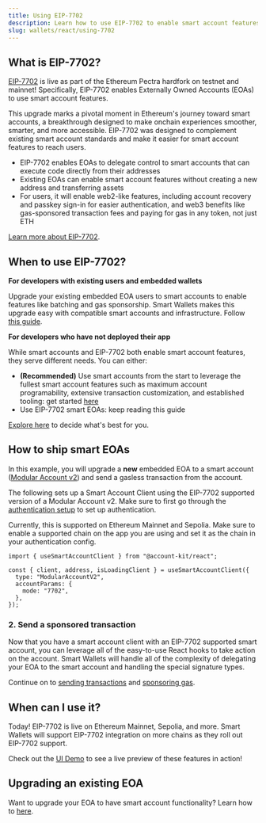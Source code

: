 ```yaml
---
title: Using EIP-7702
description: Learn how to use EIP-7702 to enable smart account features for EOAs
slug: wallets/react/using-7702
---
```


## What is EIP-7702?

[EIP-7702](https://eips.ethereum.org/EIPS/eip-7702) is live as part of the Ethereum Pectra hardfork on testnet and mainnet! Specifically, EIP-7702 enables Externally Owned Accounts (EOAs) to use smart account features.

This upgrade marks a pivotal moment in Ethereum's journey toward smart accounts, a breakthrough designed to make onchain experiences smoother, smarter, and more accessible. EIP-7702 was designed to complement existing smart account standards and make it easier for smart account features to reach users.

- EIP-7702 enables EOAs to delegate control to smart accounts that can execute code directly from their addresses
- Existing EOAs can enable smart account features without creating a new address and transferring assets
- For users, it will enable web2-like features, including account recovery and passkey sign-in for easier authentication, and web3 benefits like gas-sponsored transaction fees and paying for gas in any token, not just ETH

[Learn more about EIP-7702](https://www.alchemy.com/blog/eip-7702-ethereum-pectra-hardfork).

## When to use EIP-7702?

**For developers with existing users and embedded wallets**

Upgrade your existing embedded EOA users to smart accounts to enable features like batching and gas sponsorship. Smart Wallets makes this upgrade easy with compatible smart accounts and infrastructure. Follow [this guide](/wallets/smart-contracts/modular-account-v2/using-7702).

**For developers who have not deployed their app**

While smart accounts and EIP-7702 both enable smart account features, they serve different needs. You can either:

- **(Recommended)** Use smart accounts from the start to leverage the fullest smart account features such as maximum account programability, extensive transaction customization, and established tooling: get started [here](/wallets/react/how-to-set-up-smart-account-client)
- Use EIP-7702 smart EOAs: keep reading this guide

[Explore here](https://www.alchemy.com/blog/eip-7702-ethereum-pectra-hardfork#adoption-and-security-considerations-for-application-developers) to decide what's best for you.

## How to ship smart EOAs

In this example, you will upgrade a **new** embedded EOA to a smart account ([Modular Account v2](/wallets/smart-contracts/modular-account-v2/overview)) and send a gasless transaction from the account.

The following sets up a Smart Account Client using the EIP-7702 supported version of a Modular Account v2. Make sure to first go through the [authentication setup](/wallets/react/getting-started) to set up authentication.

Currently, this is supported on Ethereum Mainnet and Sepolia. Make sure to enable a supported chain on the app you are using and set it as the chain in your authentication config.

```tsx twoslash
import { useSmartAccountClient } from "@account-kit/react";

const { client, address, isLoadingClient } = useSmartAccountClient({
  type: "ModularAccountV2",
  accountParams: {
    mode: "7702",
  },
});
```

### 2. Send a sponsored transaction

Now that you have a smart account client with an EIP-7702 supported smart account, you can leverage all of the easy-to-use React hooks to take action on the account. Smart Wallets will handle all of the complexity of delegating your EOA to the smart account and handling the special signature types.

Continue on to [sending transactions](/wallets/transactions/send/send-user-operations) and [sponsoring gas](/wallets/transactions/sponsor-gas/sponsor-gas-evm).

## When can I use it?

Today! EIP-7702 is live on Ethereum Mainnet, Sepolia, and more. Smart Wallets will support EIP-7702 integration on more chains as they roll out EIP-7702 support.

Check out the [UI Demo](https://demo.alchemy.com) to see a live preview of these features in action!

## Upgrading an existing EOA

Want to upgrade your EOA to have smart account functionality? Learn how to [here](/wallets/smart-contracts/modular-account-v2/using-7702).
